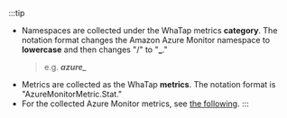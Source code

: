 :::tip

-   Namespaces are collected under the WhaTap metrics **category**. The notation format changes the Amazon Azure Monitor namespace to **lowercase** and then changes "/" to "**\_**."
    > e.g. **_azure\__**
-   Metrics are collected as the WhaTap **metrics**. The notation format is "AzureMonitorMetric.Stat."
-   For the collected Azure Monitor metrics, see [the following](https://learn.microsoft.com/ko-kr/azure/azure-monitor/essentials/metrics-supported).
    ::: 
